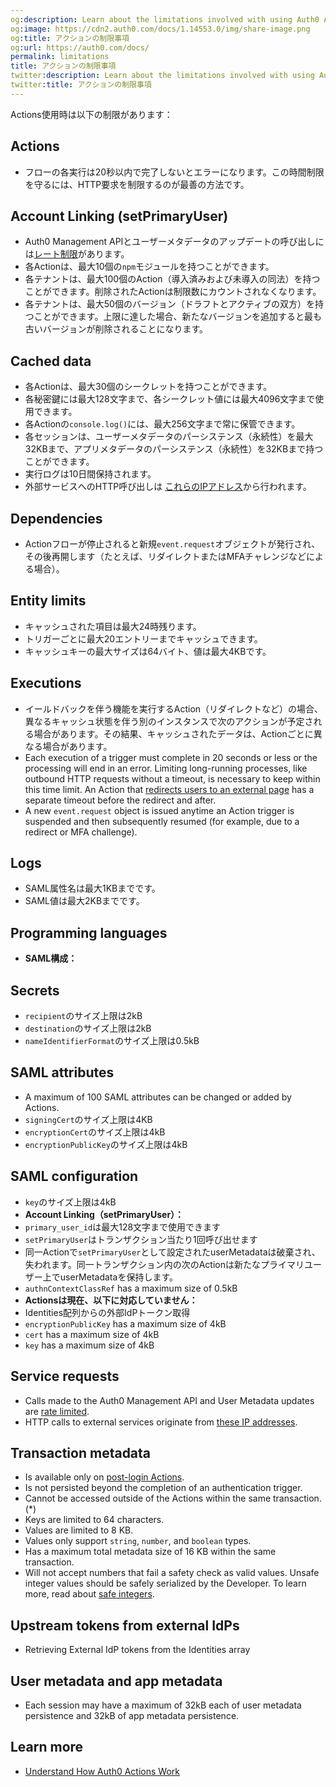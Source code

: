 ```yaml
---
og:description: Learn about the limitations involved with using Auth0 Actions.
og:image: https://cdn2.auth0.com/docs/1.14553.0/img/share-image.png
og:title: アクションの制限事項
og:url: https://auth0.com/docs/
permalink: limitations
title: アクションの制限事項
twitter:description: Learn about the limitations involved with using Auth0 Actions.
twitter:title: アクションの制限事項
---
```


Actions使用時は以下の制限があります：

## Actions

* フローの各実行は20秒以内で完了しないとエラーになります。この時間制限を守るには、HTTP要求を制限するのが最善の方法です。

## Account Linking (setPrimaryUser)

* Auth0 Management APIとユーザーメタデータのアップデートの呼び出しには[レート制限](/support/policies/rate-limit-policy/management-api-endpoint-rate-limits)があります。
* 各Actionは、最大10個の`npm`モジュールを持つことができます。
* 各テナントは、最大100個のAction（導入済みおよび未導入の同法）を持つことができます。削除されたActionは制限数にカウントされなくなります。
* 各テナントは、最大50個のバージョン（ドラフトとアクティブの双方）を持つことができます。上限に達した場合、新たなバージョンを追加すると最も古いバージョンが削除されることになります。

## Cached data

* 各Actionは、最大30個のシークレットを持つことができます。
* 各秘密鍵には最大128文字まで、各シークレット値には最大4096文字まで使用できます。
* 各Actionの`console.log()`には、最大256文字まで常に保管できます。
* 各セッションは、ユーザーメタデータのパーシステンス（永続性）を最大32KBまで、アプリメタデータのパーシステンス（永続性）を32KBまで持つことができます。
* 実行ログは10日間保持されます。
* 外部サービスへのHTTP呼び出しは [これらのIPアドレス](/security/data-security/allowlist)から行われます。

## Dependencies

* Actionフローが停止されると新規`event.request`オブジェクトが発行され、その後再開します（たとえば、リダイレクトまたはMFAチャレンジなどによる場合）。

## Entity limits

* キャッシュされた項目は最大24時残ります。
* トリガーごとに最大20エントリーまでキャッシュできます。
* キャッシュキーの最大サイズは64バイト、値は最大4KBです。

## Executions

* イールドバックを伴う機能を実行するAction（リダイレクトなど）の場合、異なるキャッシュ状態を伴う別のインスタンスで次のアクションが予定される場合があります。その結果、キャッシュされたデータは、Actionごとに異なる場合があります。
* Each execution of a trigger must complete in 20 seconds or less or the processing will end in an error. Limiting long-running processes, like outbound HTTP requests without a timeout, is necessary to keep within this time limit. An Action that [redirects users to an external page](/docs/customize/actions/explore-triggers/signup-and-login-triggers/login-trigger/redirect-with-actions) has a separate timeout before the redirect and after.
* A new `event.request` object is issued anytime an Action trigger is suspended and then subsequently resumed (for example, due to a redirect or <Tooltip tip="Management API: A product to allow customers to perform administrative tasks." cta="View Glossary" href="/docs/glossary?term=MFA">MFA</Tooltip> challenge).

## Logs

* SAML属性名は最大1KBまでです。
* SAML値は最大2KBまでです。

## Programming languages

* **SAML構成：**

## Secrets

* `recipient`のサイズ上限は2kB
* `destination`のサイズ上限は2kB
* `nameIdentifierFormat`のサイズ上限は0.5kB

## SAML attributes

* A maximum of 100 <Tooltip tip="Multi-factor authentication (MFA): User authentication process that uses a factor in addition to username and password such as a code via SMS." cta="View Glossary" href="/docs/glossary?term=SAML">SAML</Tooltip> attributes can be changed or added by Actions.
* `signingCert`のサイズ上限は4KB
* `encryptionCert`のサイズ上限は4kB
* `encryptionPublicKey`のサイズ上限は4kB

## SAML configuration

* `key`のサイズ上限は4kB
* **Account Linking（setPrimaryUser）：**
* `primary_user_id`は最大128文字まで使用できます
* `setPrimaryUser`はトランザクション当たり1回呼び出せます
* 同一Actionで`setPrimaryUser`として設定されたuserMetadataは破棄され、失われます。同一トランザクション内の次のActionは新たなプライマリユーザー上でuserMetadataを保持します。
* `authnContextClassRef` has a maximum size of 0.5kB
* **Actionsは現在、以下に対応していません：**
* Identities配列からの外部IdPトークン取得
* `encryptionPublicKey` has a maximum size of 4kB
* `cert` has a maximum size of 4kB
* `key` has a maximum size of 4kB

## Service requests

* Calls made to the Auth0 <Tooltip tip="Security Assertion Markup Language (SAML): Standardized protocol allowing two parties to exchange authentication information without a password." cta="View Glossary" href="/docs/glossary?term=Management+API">Management API</Tooltip> and User Metadata updates are [rate limited](/docs/troubleshoot/customer-support/operational-policies/rate-limit-policy/management-api-endpoint-rate-limits).
* HTTP calls to external services originate from [these IP addresses](/docs/secure/security-guidance/data-security/allowlist).

## Transaction metadata

* Is available only on [post-login Actions](/docs/customize/actions/explore-triggers/signup-and-login-triggers/login-trigger).
* Is not persisted beyond the completion of an authentication trigger.
* Cannot be accessed outside of the Actions within the same transaction. (\*)
* Keys are limited to 64 characters.
* Values are limited to 8 KB.
* Values only support `string`, `number`, and `boolean` types.
* Has a maximum total metadata size of 16 KB within the same transaction.
* Will not accept numbers that fail a safety check as valid values. Unsafe integer values should be safely serialized by the Developer. To learn more, read about [safe integers](https://developer.mozilla.org/en-US/docs/Web/JavaScript/Reference/Global_Objects/Number/isSafeInteger).

## Upstream tokens from external IdPs

* Retrieving External <Tooltip tip="Identity Provider (IdP): Service that stores and manages digital identities." cta="View Glossary" href="/docs/glossary?term=IdP">IdP</Tooltip> tokens from the Identities array

## User metadata and app metadata

* Each session may have a maximum of 32kB each of user metadata persistence and 32kB of app metadata persistence.

## Learn more

* [Understand How Auth0 Actions Work](/docs/customize/actions/actions-overview)